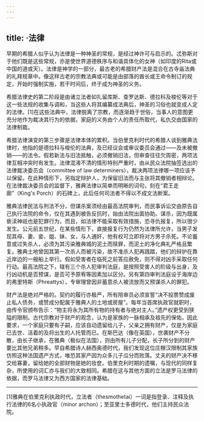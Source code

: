 ```yaml
---
---
---
```

title: ·法律
---




早期的希腊人似乎认为法律是一种神圣的常规，是经过神许可与启示的。忒弥斯对于他们既是这些常规，亦是使世界道德秩序与和谐具体化的女神（如印度的Rita或中国的道或天）。法律是神学的一部分，最古老的希腊财产法是混合在古寺庙法典的礼拜规章中。像这样古老的宗教法典或可能是由部落的酋长或王命令制订的规定，开始时强制实施，若干时间后，终于成为神圣的义务。

希腊法律史的第二阶段是由诸立法者如扎留库斯、查罗达斯、德拉科及梭伦等对于这一些法规的收集与调和，当这些人将其编纂成法典后，神圣的习俗也就变成人定的法律。[1]在这些法典中，法律脱离了宗教，而逐渐趋于世俗，当事人的意图更充分地作为裁决其行为的依据，家庭的义务由个人的责任所取代，私仇交由国家的法律制裁。

希腊法律演变的第三步骤是法律本体的累积。当伯里克利时代的希腊人谈到雅典法律时，他指的是德拉科与梭伦的法典，及已经议会或审议委员会通过——及未被撤销——的法令。假若新法与旧法抵触，必须撤销旧法，但审查往往欠周密，两项法律互相冲突时有发生。法律混淆不清的情形特别严重时，由从民众法院抽签选出的法律裁决委员会（committee of law determiners），裁决两项法律哪一项应该予以保留。在此种情形下，另指定辩护人，为保留旧法而与主张将其撤销者相辩论。在法律裁决委员会的监督下，雅典法律以简单而明晰的词句，刻在“君王走廊”（King's Porch）的石碑上，此后任何司法者不得以不成文法断案。

雅典法律民法与刑法不分，但谋杀案须经由最高法院审判，而民事诉讼交由原告自己执行法院的命令，仅在其遇到被告反抗时，始由法院出面协助。谋杀，因为既属亵渎神祇也是犯罪行为，而且，如法律不能采取有效措施，恐寻仇报复，所以很少发生。公元前五世纪，在某些情形下，直接报复行为仍然为法律所允许，当男子发现其母、妻、妾、姐、妹、女，与人通奸，他有权可立即将对方男子杀死。不论蓄意或过失杀人，必须为其污染雅典城的泥土而赎罪，而泥土的净化典礼严格且繁复。雅典土地曾因其第一次杀人而被污染，故不准杀人犯再践踏，他们的辩护在靠近岸边的一艘船上举行。假如受害者在临死之前答应赦免，则不得对凶手采取任何行动。最高法院之下，辖有三个杀人犯审判法庭，是按照受害人的阶级与出身，及行凶动机是否预谋，是否可予原宥等因素加以区分。另有第四审判法庭设于海岸边的弗里特斯（Phreattys），专审理曾因非蓄意杀人被流放而又预谋杀人的罪犯。

财产法是绝对严格的。契约的履行亦极严，所有陪审员必须宣誓“决不投票赞成废止私人债务，或赞成分配属于雅典人的土地或房屋”。每年当首席执政官就职时，由传令官颁布告示：“物主将永为其所有物的持有者与绝对主人。”遗产权更受到狭隘的限制。古代宗教对于财产的观念，认为是家族的一脉相承及祖先的保佑，因此要求，一个家庭只要有子嗣，应该自动遗留给儿子，父亲之拥有财产，仅是为家庭已去世、活着的及将出生的人托管而已。在斯巴达（像在英国），世袭财产不分散，由长子继承，在雅典（极似在法国），则由所有儿子分配，长子所分到的财产要比其他兄弟稍多。早自希腊诗人赫西奥德时代，我们发现这位庄稼汉限制其家族仿照这种法国遗产方式，唯恐其家产因为众多儿子瓜分而败落。丈夫的财产决不移交给寡妻，留给她的全部财物是她的妆奁。伯里克利时期的遗嘱，与现代的同样复杂，所使用的词汇亦与我们的大致相同。希腊在这与其他方面的立法是罗马法律的依据，而罗马法律又为西方国家的法律基础。



* * *



[1]雅典在伯里克利执政时代，立法者（thesmothetai）一词是指登录、注释及执行法律的6名小执政官（minor archon）；至亚里士多德时代，他们主持民众法院。